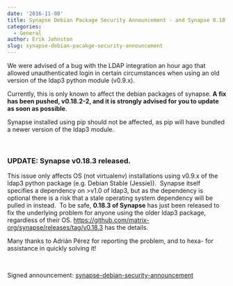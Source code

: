 ```yaml
---
date: '2016-11-08'
title: Synapse Debian Package Security Announcement - and Synapse 0.18.3
categories:
  - General
author: Erik Johnston
slug: synapse-debian-pacakge-security-announcement
---
```


We were advised of a bug with the LDAP integration an hour ago that allowed unauthenticated login in certain circumstances when using an old version of the ldap3 python module (v0.9.x).

Currently, this is only known to affect the debian packages of synapse. <strong>A fix has been pushed, v0.18.2-2, and it is strongly advised for you to update as soon as possible</strong>.

Synapse installed using pip should not be affected, as pip will have bundled a newer version of the ldap3 module.

&nbsp;
<h3><strong>UPDATE</strong>: Synapse v0.18.3 released.</h3>
This issue only affects OS (not virtualenv) installations using v0.9.x of the ldap3 python package (e.g. Debian Stable (Jessie)).  Synapse itself specifies a dependency on &gt;v1.0 of ldap3, but as the dependency is optional there is a risk that a stale operating system dependency will be pulled in instead.  To be safe, <strong>0.18.3 of Synapse</strong> has just been released to fix the underlying problem for anyone using the older ldap3 package, regardless of their OS. <a href="https://github.com/matrix-org/synapse/releases/tag/v0.18.3">https://github.com/matrix-org/synapse/releases/tag/v0.18.3</a> has the details.

Many thanks to Adrián Pérez for reporting the problem, and to hexa- for assistance in quickly solving it!

&nbsp;

Signed announcement: <a href="https://matrix.org/blog/wp-content/uploads/2016/11/synapse-debian-security-announcement-1.asc">synapse-debian-security-announcement</a>